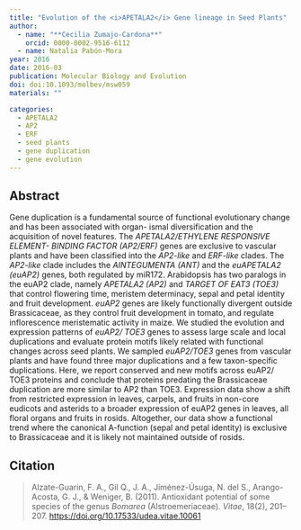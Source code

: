```yaml
---
title: "Evolution of the <i>APETALA2</i> Gene lineage in Seed Plants"
author:
  - name: "**Cecilia Zumajo-Cardona**"
    orcid: 0000-0002-9516-6112
  - name: Natalia Pabón-Mora
year: 2016
date: 2016-03
publication: Molecular Biology and Evolution
doi: doi:10.1093/molbev/msw059
materials: ""

categories:
  - APETALA2
  - AP2
  - ERF
  - seed plants
  - gene duplication
  - gene evolution
---
```


## Abstract

Gene duplication is a fundamental source of functional evolutionary change and has been associated with organ- ismal diversification and the acquisition of novel features. The *APETALA2/ETHYLENE RESPONSIVE ELEMENT- BINDING FACTOR (AP2/ERF)* genes are exclusive to vascular plants and have been classified into the *AP2-like* and *ERF-like* clades. The *AP2-like* clade includes the *AINTEGUMENTA (ANT)* and the *euAPETALA2 (euAP2)* genes, both regulated by miR172. Arabidopsis has two paralogs in the euAP2 clade, namely *APETALA2 (AP2)* and *TARGET OF EAT3 (TOE3)* that control flowering time, meristem determinacy, sepal and petal identity and fruit development. *euAP2* genes are likely functionally divergent outside Brassicaceae, as they control fruit development in tomato, and regulate inflorescence meristematic activity in maize. We studied the evolution and expression patterns of *euAP2/ TOE3* genes to assess large scale and local duplications and evaluate protein motifs likely related with functional changes across seed plants. We sampled *euAP2/TOE3* genes from vascular plants and have found three major duplications and a few taxon-specific duplications. Here, we report conserved and new motifs across euAP2/ TOE3 proteins and conclude that proteins predating the Brassicaceae duplication are more similar to AP2 than TOE3. Expression data show a shift from restricted expression in leaves, carpels, and fruits in non-core eudicots and asterids to a broader expression of euAP2 genes in leaves, all floral organs and fruits in rosids. Altogether, our data show a functional trend where the canonical A-function (sepal and petal identity) is exclusive to Brassicaceae and it is likely not maintained outside of rosids.

## Citation

> Alzate-Guarin, F. A., Gil Q., J. A., Jiménez-Úsuga, N. del S., Arango-Acosta, G. J., & Weniger, B. (2011). Antioxidant potential of some species of the genus *Bomarea* (Alstroemeriaceae). *Vitae*, 18(2), 201--207. <https://doi.org/10.17533/udea.vitae.10061>
